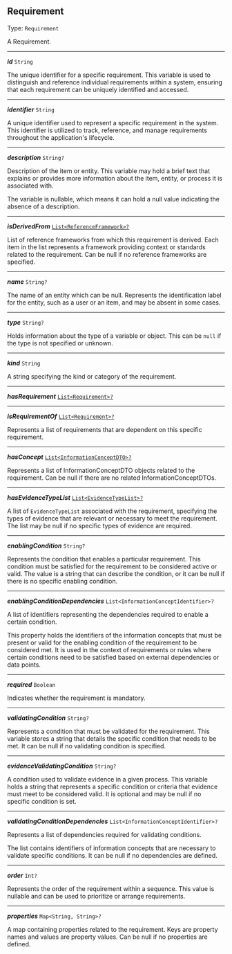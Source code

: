 


## Requirement

Type: `Requirement`

A Requirement.



---

***id*** `String`

The unique identifier for a specific requirement. This variable is used to distinguish and reference individual requirements within a system, ensuring that each requirement can be uniquely identified and accessed.



---

***identifier*** `String`

A unique identifier used to represent a specific requirement in the system. This identifier is utilized to track, reference, and manage requirements throughout the application's lifecycle.



---

***description*** `String?`

Description of the item or entity. This variable may hold a brief text that explains or provides more information about the item, entity, or process it is associated with.



The variable is nullable, which means it can hold a null value indicating the absence of a description.



---

***isDerivedFrom*** [`List<ReferenceFramework>?`](/docs/api-reference-framework--docs#dsl-referenceframework)

List of reference frameworks from which this requirement is derived. Each item in the list represents a framework providing context or standards related to the requirement. Can be null if no reference frameworks are specified.



---

***name*** `String?`

The name of an entity which can be null. Represents the identification label for the entity, such as a user or an item, and may be absent in some cases.



---

***type*** `String?`

Holds information about the type of a variable or object. This can be `null` if the type is not specified or unknown.



---

***kind*** `String`

A string specifying the kind or category of the requirement.



---

***hasRequirement*** [`List<Requirement>?`](#dsl-requirement)

---

***isRequirementOf*** [`List<Requirement>?`](#dsl-requirement)

Represents a list of requirements that are dependent on this specific requirement.



---

***hasConcept*** [`List<InformationConceptDTO>?`](/docs/api-information-concept--docs#dsl-informationconcept)

Represents a list of InformationConceptDTO objects related to the requirement. Can be null if there are no related InformationConceptDTOs.



---

***hasEvidenceTypeList*** [`List<EvidenceTypeList>?`](/docs/api-evidence-type--docs#evidencetypelist)

A list of `EvidenceTypeList` associated with the requirement, specifying the types of evidence that are relevant or necessary to meet the requirement. The list may be null if no specific types of evidence are required.



---

***enablingCondition*** `String?`

Represents the condition that enables a particular requirement. This condition must be satisfied for the requirement to be considered active or valid. The value is a string that can describe the condition, or it can be null if there is no specific enabling condition.



---

***enablingConditionDependencies*** `List<InformationConceptIdentifier>?`

A list of identifiers representing the dependencies required to enable a certain condition.



This property holds the identifiers of the information concepts that must be present or valid for the enabling condition of the requirement to be considered met. It is used in the context of requirements or rules where certain conditions need to be satisfied based on external dependencies or data points.



---

***required*** `Boolean`

Indicates whether the requirement is mandatory.



---

***validatingCondition*** `String?`

Represents a condition that must be validated for the requirement. This variable stores a string that details the specific condition that needs to be met. It can be null if no validating condition is specified.



---

***evidenceValidatingCondition*** `String?`

A condition used to validate evidence in a given process. This variable holds a string that represents a specific condition or criteria that evidence must meet to be considered valid. It is optional and may be null if no specific condition is set.



---

***validatingConditionDependencies*** `List<InformationConceptIdentifier>?`

Represents a list of dependencies required for validating conditions.



The list contains identifiers of information concepts that are necessary to validate specific conditions. It can be null if no dependencies are defined.



---

***order*** `Int?`

Represents the order of the requirement within a sequence. This value is nullable and can be used to prioritize or arrange requirements.



---

***properties*** `Map<String, String>?`

A map containing properties related to the requirement. Keys are property names and values are property values. Can be null if no properties are defined.


